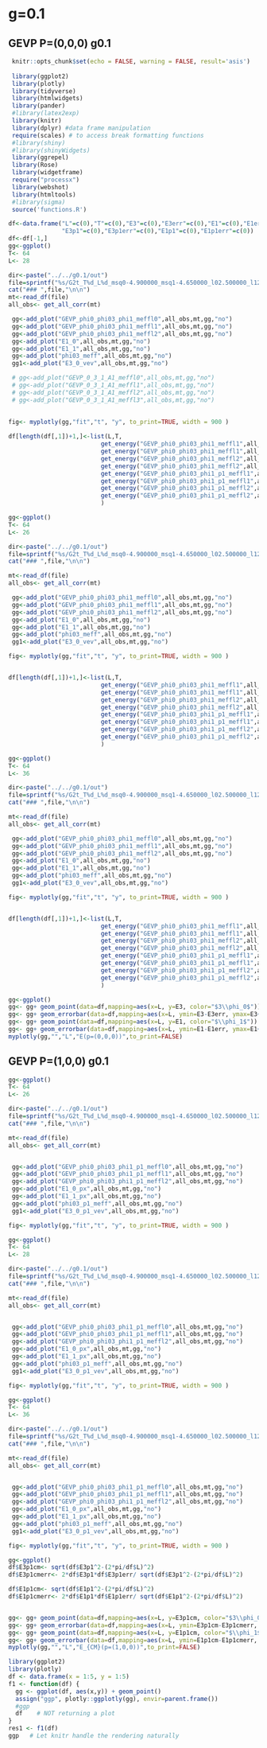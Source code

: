 # g=0.1 {#g0_1}

## GEVP P=(0,0,0) g0.1 {#GEVP_p0_g0_1}

```r
 knitr::opts_chunk$set(echo = FALSE, warning = FALSE, result='asis')
 
 library(ggplot2)
 library(plotly)
 library(tidyverse)
 library(htmlwidgets)
 library(pander)
 #library(latex2exp)
 library(knitr)
 library(dplyr) #data frame manipulation
 require(scales) # to access break formatting functions
 #library(shiny)
 #library(shinyWidgets)
 library(ggrepel)
 library(Rose)
 library(widgetframe)
 require("processx")
 library(webshot)
 library(htmltools)
 #library(sigma)
 source('functions.R')
```




```r
df<-data.frame("L"=c(0),"T"=c(0),"E3"=c(0),"E3err"=c(0),"E1"=c(0),"E1err"=c(0),
               "E3p1"=c(0),"E3p1err"=c(0),"E1p1"=c(0),"E1p1err"=c(0))
df<-df[-1,]
gg<-ggplot()
T<- 64
L<- 28

dir<-paste("../../g0.1/out")
file=sprintf("%s/G2t_T%d_L%d_msq0-4.900000_msq1-4.650000_l02.500000_l12.500000_mu5.000000_g0.100000_rep0_output",dir,T,L)
cat("### ",file,"\n\n")
mt<-read_df(file)
all_obs<- get_all_corr(mt)

 gg<-add_plot("GEVP_phi0_phi03_phi1_meffl0",all_obs,mt,gg,"no")
 gg<-add_plot("GEVP_phi0_phi03_phi1_meffl1",all_obs,mt,gg,"no")
 gg<-add_plot("GEVP_phi0_phi03_phi1_meffl2",all_obs,mt,gg,"no")
 gg<-add_plot("E1_0",all_obs,mt,gg,"no")
 gg<-add_plot("E1_1",all_obs,mt,gg,"no")
 gg<-add_plot("phi03_meff",all_obs,mt,gg,"no")
 gg1<-add_plot("E3_0_vev",all_obs,mt,gg,"no")

 # gg<-add_plot("GEVP_0_3_1_A1_meffl0",all_obs,mt,gg,"no")
 # gg<-add_plot("GEVP_0_3_1_A1_meffl1",all_obs,mt,gg,"no")
 # gg<-add_plot("GEVP_0_3_1_A1_meffl2",all_obs,mt,gg,"no")
 # gg<-add_plot("GEVP_0_3_1_A1_meffl3",all_obs,mt,gg,"no")
 
 
fig<- myplotly(gg,"fit","t", "y", to_print=TRUE, width = 900 )

df[length(df[,1])+1,]<-list(L,T,
                          get_energy("GEVP_phi0_phi03_phi1_meffl1",all_obs,mt)[1],
                          get_energy("GEVP_phi0_phi03_phi1_meffl1",all_obs,mt)[2],
                          get_energy("GEVP_phi0_phi03_phi1_meffl2",all_obs,mt)[1],
                          get_energy("GEVP_phi0_phi03_phi1_meffl2",all_obs,mt)[2],
                          get_energy("GEVP_phi0_phi03_phi1_p1_meffl1",all_obs,mt)[1],
                          get_energy("GEVP_phi0_phi03_phi1_p1_meffl1",all_obs,mt)[2],
                          get_energy("GEVP_phi0_phi03_phi1_p1_meffl2",all_obs,mt)[1],
                          get_energy("GEVP_phi0_phi03_phi1_p1_meffl2",all_obs,mt)[2]
                          )


```



```r


gg<-ggplot()
T<- 64
L<- 26

dir<-paste("../../g0.1/out")
file=sprintf("%s/G2t_T%d_L%d_msq0-4.900000_msq1-4.650000_l02.500000_l12.500000_mu5.000000_g0.100000_rep0_output",dir,T,L)
cat("### ",file,"\n\n")

mt<-read_df(file)
all_obs<- get_all_corr(mt)

 gg<-add_plot("GEVP_phi0_phi03_phi1_meffl0",all_obs,mt,gg,"no")
 gg<-add_plot("GEVP_phi0_phi03_phi1_meffl1",all_obs,mt,gg,"no")
 gg<-add_plot("GEVP_phi0_phi03_phi1_meffl2",all_obs,mt,gg,"no")
 gg<-add_plot("E1_0",all_obs,mt,gg,"no")
 gg<-add_plot("E1_1",all_obs,mt,gg,"no")
 gg<-add_plot("phi03_meff",all_obs,mt,gg,"no")
 gg1<-add_plot("E3_0_vev",all_obs,mt,gg,"no")

fig<- myplotly(gg,"fit","t", "y", to_print=TRUE, width = 900 )


df[length(df[,1])+1,]<-list(L,T,
                          get_energy("GEVP_phi0_phi03_phi1_meffl1",all_obs,mt)[1],
                          get_energy("GEVP_phi0_phi03_phi1_meffl1",all_obs,mt)[2],
                          get_energy("GEVP_phi0_phi03_phi1_meffl2",all_obs,mt)[1],
                          get_energy("GEVP_phi0_phi03_phi1_meffl2",all_obs,mt)[2],
                          get_energy("GEVP_phi0_phi03_phi1_p1_meffl1",all_obs,mt)[1],
                          get_energy("GEVP_phi0_phi03_phi1_p1_meffl1",all_obs,mt)[2],
                          get_energy("GEVP_phi0_phi03_phi1_p1_meffl2",all_obs,mt)[1],
                          get_energy("GEVP_phi0_phi03_phi1_p1_meffl2",all_obs,mt)[2]
                          )

```



```r


gg<-ggplot()
T<- 64
L<- 36

dir<-paste("../../g0.1/out")
file=sprintf("%s/G2t_T%d_L%d_msq0-4.900000_msq1-4.650000_l02.500000_l12.500000_mu5.000000_g0.100000_rep0_output",dir,T,L)
cat("### ",file,"\n\n")

mt<-read_df(file)
all_obs<- get_all_corr(mt)

 gg<-add_plot("GEVP_phi0_phi03_phi1_meffl0",all_obs,mt,gg,"no")
 gg<-add_plot("GEVP_phi0_phi03_phi1_meffl1",all_obs,mt,gg,"no")
 gg<-add_plot("GEVP_phi0_phi03_phi1_meffl2",all_obs,mt,gg,"no")
 gg<-add_plot("E1_0",all_obs,mt,gg,"no")
 gg<-add_plot("E1_1",all_obs,mt,gg,"no")
 gg<-add_plot("phi03_meff",all_obs,mt,gg,"no")
 gg1<-add_plot("E3_0_vev",all_obs,mt,gg,"no")

fig<- myplotly(gg,"fit","t", "y", to_print=TRUE, width = 900 )


df[length(df[,1])+1,]<-list(L,T,
                          get_energy("GEVP_phi0_phi03_phi1_meffl1",all_obs,mt)[1],
                          get_energy("GEVP_phi0_phi03_phi1_meffl1",all_obs,mt)[2],
                          get_energy("GEVP_phi0_phi03_phi1_meffl2",all_obs,mt)[1],
                          get_energy("GEVP_phi0_phi03_phi1_meffl2",all_obs,mt)[2],
                          get_energy("GEVP_phi0_phi03_phi1_p1_meffl1",all_obs,mt)[1],
                          get_energy("GEVP_phi0_phi03_phi1_p1_meffl1",all_obs,mt)[2],
                          get_energy("GEVP_phi0_phi03_phi1_p1_meffl2",all_obs,mt)[1],
                          get_energy("GEVP_phi0_phi03_phi1_p1_meffl2",all_obs,mt)[2]
                          )

```


```r
gg<-ggplot()
gg<- gg+ geom_point(data=df,mapping=aes(x=L, y=E3, color="$3\\phi_0$"))
gg<- gg+ geom_errorbar(data=df,mapping=aes(x=L, ymin=E3-E3err, ymax=E3+E3err, color="$3\\phi_0$"), width=0.3)
gg<- gg+ geom_point(data=df,mapping=aes(x=L, y=E1, color="$\\phi_1$"))
gg<- gg+ geom_errorbar(data=df,mapping=aes(x=L, ymin=E1-E1err, ymax=E1+E1err, color="$\\phi_1$"), width=0.3)
myplotly(gg,"","L","E(p=(0,0,0))",to_print=FALSE)
```

## GEVP P=(1,0,0) g0.1 {#GEVP_p1_g0_1}


```r


gg<-ggplot()
T<- 64
L<- 26

dir<-paste("../../g0.1/out")
file=sprintf("%s/G2t_T%d_L%d_msq0-4.900000_msq1-4.650000_l02.500000_l12.500000_mu5.000000_g0.100000_rep0_output",dir,T,L)
cat("### ",file,"\n\n")

mt<-read_df(file)
all_obs<- get_all_corr(mt)


 gg<-add_plot("GEVP_phi0_phi03_phi1_p1_meffl0",all_obs,mt,gg,"no")
 gg<-add_plot("GEVP_phi0_phi03_phi1_p1_meffl1",all_obs,mt,gg,"no")
 gg<-add_plot("GEVP_phi0_phi03_phi1_p1_meffl2",all_obs,mt,gg,"no")
 gg<-add_plot("E1_0_px",all_obs,mt,gg,"no")
 gg<-add_plot("E1_1_px",all_obs,mt,gg,"no")
 gg<-add_plot("phi03_p1_meff",all_obs,mt,gg,"no")
 gg1<-add_plot("E3_0_p1_vev",all_obs,mt,gg,"no")

fig<- myplotly(gg,"fit","t", "y", to_print=TRUE, width = 900 )


```


```r


gg<-ggplot()
T<- 64
L<- 28

dir<-paste("../../g0.1/out")
file=sprintf("%s/G2t_T%d_L%d_msq0-4.900000_msq1-4.650000_l02.500000_l12.500000_mu5.000000_g0.100000_rep0_output",dir,T,L)
cat("### ",file,"\n\n")

mt<-read_df(file)
all_obs<- get_all_corr(mt)


 gg<-add_plot("GEVP_phi0_phi03_phi1_p1_meffl0",all_obs,mt,gg,"no")
 gg<-add_plot("GEVP_phi0_phi03_phi1_p1_meffl1",all_obs,mt,gg,"no")
 gg<-add_plot("GEVP_phi0_phi03_phi1_p1_meffl2",all_obs,mt,gg,"no")
 gg<-add_plot("E1_0_px",all_obs,mt,gg,"no")
 gg<-add_plot("E1_1_px",all_obs,mt,gg,"no")
 gg<-add_plot("phi03_p1_meff",all_obs,mt,gg,"no")
 gg1<-add_plot("E3_0_p1_vev",all_obs,mt,gg,"no")

fig<- myplotly(gg,"fit","t", "y", to_print=TRUE, width = 900 )


```



```r


gg<-ggplot()
T<- 64
L<- 36

dir<-paste("../../g0.1/out")
file=sprintf("%s/G2t_T%d_L%d_msq0-4.900000_msq1-4.650000_l02.500000_l12.500000_mu5.000000_g0.100000_rep0_output",dir,T,L)
cat("### ",file,"\n\n")

mt<-read_df(file)
all_obs<- get_all_corr(mt)


 gg<-add_plot("GEVP_phi0_phi03_phi1_p1_meffl0",all_obs,mt,gg,"no")
 gg<-add_plot("GEVP_phi0_phi03_phi1_p1_meffl1",all_obs,mt,gg,"no")
 gg<-add_plot("GEVP_phi0_phi03_phi1_p1_meffl2",all_obs,mt,gg,"no")
 gg<-add_plot("E1_0_px",all_obs,mt,gg,"no")
 gg<-add_plot("E1_1_px",all_obs,mt,gg,"no")
 gg<-add_plot("phi03_p1_meff",all_obs,mt,gg,"no")
 gg1<-add_plot("E3_0_p1_vev",all_obs,mt,gg,"no")

fig<- myplotly(gg,"fit","t", "y", to_print=TRUE, width = 900 )


```





```r
gg<-ggplot()
df$E3p1cm<- sqrt(df$E3p1^2-(2*pi/df$L)^2)
df$E3p1cmerr<- 2*df$E3p1*df$E3p1err/ sqrt(df$E3p1^2-(2*pi/df$L)^2)

df$E1p1cm<- sqrt(df$E1p1^2-(2*pi/df$L)^2)
df$E1p1cmerr<- 2*df$E1p1*df$E1p1err/ sqrt(df$E1p1^2-(2*pi/df$L)^2)


gg<- gg+ geom_point(data=df,mapping=aes(x=L, y=E3p1cm, color="$3\\phi_0$"))
gg<- gg+ geom_errorbar(data=df,mapping=aes(x=L, ymin=E3p1cm-E3p1cmerr, ymax=E3p1cm+E3p1cmerr, color="$3\\phi_0$"), width=0.3)
gg<- gg+ geom_point(data=df,mapping=aes(x=L, y=E1p1cm, color="$\\phi_1$"))
gg<- gg+ geom_errorbar(data=df,mapping=aes(x=L, ymin=E1p1cm-E1p1cmerr, ymax=E1p1cm+E1p1cmerr, color="$\\phi_1$"), width=0.3)
myplotly(gg,"","L","E_{CM}(p=(1,0,0))",to_print=FALSE)
```


```r
library(ggplot2)
library(plotly)
df <- data.frame(x = 1:5, y = 1:5)    
f1 <- function(df) {
  gg <- ggplot(df, aes(x,y)) + geom_point()
  assign("ggp", plotly::ggplotly(gg), envir=parent.frame())
  #ggp
  df    # NOT returning a plot
}
res1 <- f1(df)
ggp   # Let knitr handle the rendering naturally
```